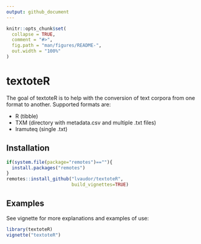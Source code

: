 ```yaml
---
output: github_document
---
```


<!-- README.md is generated from README.Rmd. Please edit that file -->

```r
knitr::opts_chunk$set(
  collapse = TRUE,
  comment = "#>",
  fig.path = "man/figures/README-",
  out.width = "100%"
)
```

# textoteR

<!-- badges: start -->
<!-- badges: end -->

The goal of textoteR is to help with the conversion of text corpora from one format to another. Supported formats are:

- R (tibble)
- TXM (directory with metadata.csv and multiple .txt files)
- Iramuteq (single .txt)


## Installation

```r
if(system.file(package="remotes")==""){
  install.packages("remotes")
}
remotes::install_github("lvaudor/textoteR",
                        build_vignettes=TRUE)
```


## Examples

See vignette for more explanations and examples of use:


```r
library(textoteR)
vignette("textoteR")
```

